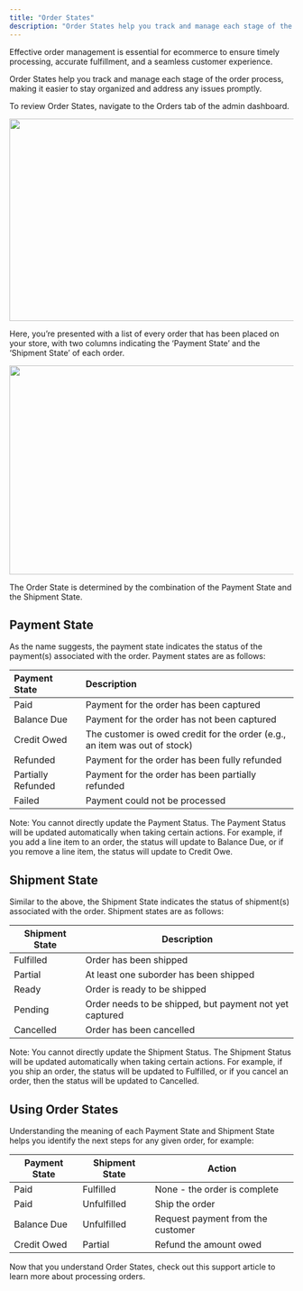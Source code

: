 ```yaml
---
title: "Order States"
description: "Order States help you track and manage each stage of the order process."
---
```


Effective order management is essential for ecommerce to ensure timely processing, accurate fulfillment, and a seamless customer experience.

Order States help you track and manage each stage of the order process, making it easier to stay organized and address any issues promptly.

To review Order States, navigate to the Orders tab of the admin dashboard.

<img
  height="359"
  width="624"
  src="https://lh7-rt.googleusercontent.com/docsz/AD_4nXf1_HnveahvAvmehYXHDjNtQ5XEfqyS1L8VlaaoMpZimclnXe_vXJRuLQCI6wj7FT0dW8HYCfA_YO4VAkGrzgjoINlbTC6P6_bJf85gCgPN-MxGB5OGMaUMC3DiIZOhDjCXN-v-1w?key=0ncWz4vRy0tXhgnM2AaO802x"
/>

Here, you’re presented with a list of every order that has been placed on your store, with two columns indicating the ‘Payment State’ and the ‘Shipment State’ of each order.

<img
  height="371"
  width="624"
  src="https://lh7-rt.googleusercontent.com/docsz/AD_4nXfpmtw8z4KjlJoXoesfnLer_jjasahRdEdXPIybutYgtf77frhr5UbBOyEjn3GsuyeScxjO5ku99G4jfHPjq1W3Hd06C8l78XeFSDcmEnT3EYfIaX7KTHQsqGPyeF_sQ05Rsd5r?key=0ncWz4vRy0tXhgnM2AaO802x"
/>

The Order State is determined by the combination of the Payment State and the Shipment State.

## Payment State

As the name suggests, the payment state indicates the status of the payment(s) associated with the order. Payment states are as follows:

| **Payment State**  | **Description**                                                            |
| :----------------- | :------------------------------------------------------------------------- |
| Paid               | Payment for the order has been captured                                    |
| Balance Due        | Payment for the order has not been captured                                |
| Credit Owed        | The customer is owed credit for the order (e.g., an item was out of stock) |
| Refunded           | Payment for the order has been fully refunded                              |
| Partially Refunded | Payment for the order has been partially refunded                          |
| Failed             | Payment could not be processed                                             |

Note: You cannot directly update the Payment Status. The Payment Status will be updated automatically when taking certain actions. For example, if you add a line item to an order, the status will update to Balance Due, or if you remove a line item, the status will update to Credit Owe.

## Shipment State

Similar to the above, the Shipment State indicates the status of shipment(s) associated with the order. Shipment states are as follows:

| **Shipment State** | **Description**                                         |
| ------------------ | ------------------------------------------------------- |
| Fulfilled          | Order has been shipped                                  |
| Partial            | At least one suborder has been shipped                  |
| Ready              | Order is ready to be shipped                            |
| Pending            | Order needs to be shipped, but payment not yet captured |
| Cancelled          | Order has been cancelled                                |

Note: You cannot directly update the Shipment Status. The Shipment Status will be updated automatically when taking certain actions. For example, if you ship an order, the status will be updated to Fulfilled, or if you cancel an order, then the status will be updated to Cancelled.

## Using Order States

Understanding the meaning of each Payment State and Shipment State helps you identify the next steps for any given order, for example:

| **Payment State** | **Shipment State** | **Action**                        |
| ----------------- | ------------------ | --------------------------------- |
| Paid              | Fulfilled          | None - the order is complete      |
| Paid              | Unfulfilled        | Ship the order                    |
| Balance Due       | Unfulfilled        | Request payment from the customer |
| Credit Owed       | Partial            | Refund the amount owed            |

Now that you understand Order States, check out this support article to learn more about processing orders.